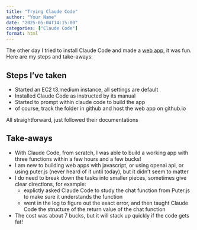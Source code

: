 ```yaml
---
title: "Trying Claude Code"
author: "Your Name"
date: "2025-05-04T14:15:00"
categories: ["Claude Code"]
format: html
---
```


The other day I tried to install Claude Code and made a [web app](https://dnageek.github.io/calendar.playground/), it was fun. Here are my steps and take-aways:

## Steps I've taken

* Started an EC2 t3.medium instance, all settings are default
* Installed Claude Code as instructed by its manual
* Started to prompt within claude code to build the app
* of course, track the folder in github and host the web app on github.io

All straightforward, just followed their documentations

## Take-aways

* With Claude Code, from scratch, I was able to build a working app with three functions within a few hours and a few bucks!
* I am new to building web apps with javascript, or using openai api, or using puter.js (never heard of it until today), but it didn't seem to matter
* I do need to break down the tasks into smaller pieces, sometimes give clear directions, for example:
    * explictly asked Claude Code to study the chat function from Puter.js to make sure it understands the function
    * went in the log to figure out the exact error, and then taught Claude Code the structure of the return value of the chat function
* The cost was about 7 bucks, but it will stack up quickly if the code gets fat!

